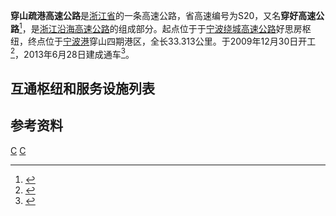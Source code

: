 {{中国高速公路信息框
| 省名 = Zhejiang
| 編號 = S20
| 名稱 = 穿山疏港高速公路
| 路線簡稱 = 穿山疏港
| 始建日期 = 2009年12月30日
| 最近通車日期 = 2013年6月28日
| 已通车里程 = 33.313
| 起點 = {{China Expwy Name|G1504}}好思房枢纽
| 終點 = [[宁波港|宁波港]]穿山四期港区
}}
'''穿山疏港高速公路'''是[[浙江省|浙江省]]的一条高速公路，省高速编号为S20，又名'''穿好高速公路'''<ref>{{Cite web|title=穿山疏港高速公路今天夜里通车试运营-宁波频道-浙江在线|url=http://nb.zjol.com.cn/system/2013/06/28/019432350.shtml|access-date=2021-10-21|work=nb.zjol.com.cn}}</ref>，是[[浙江沿海高速公路|浙江沿海高速公路]]的组成部分。起点位于于[[宁波绕城高速公路|宁波绕城高速公路]]好思房枢纽，终点位于[[宁波港|宁波港]]穿山四期港区，全长33.313公里。于2009年12月30日开工<ref>{{Cite web |url=http://news.sina.com.cn/s/2009-12-30/130216855806s.shtml |title=穿山至好思房公路上午开工2012年底通车 |accessdate=2018-02-20 |author=中国宁波网 |date=2009-12-30 |publisher=新浪网 |archive-url=https://web.archive.org/web/20180221035524/http://news.sina.com.cn/s/2009-12-30/130216855806s.shtml |archive-date=2018-02-21 |dead-url=no }}</ref>，2013年6月28日建成通车<ref>{{Cite web |url=http://news.cnnb.com.cn/system/2013/06/28/007765889.shtml |title=穿山疏港高速今天23:58通车 双向六车道 |accessdate=2018-02-20 |author=中国宁波网 |date=2013-06-28 |archive-url=https://web.archive.org/web/20130707065401/http://news.cnnb.com.cn/system/2013/06/28/007765889.shtml |archive-date=2013-07-07 |dead-url=no }}</ref>。

==互通枢纽和服务设施列表==
{{Start expwy exit box|place=1}}
{{Expwy exit item|type=H|name=好思房|place=[[宁波市|宁波市]]<br/>[[北仑区|北仑区]]|place rows=9|dist start=0|highway connection={{China Expwy Name|G1504}}<br/>[[甬舟复线高速公路|甬舟复线高速]]（预留）}}
{{Expwy exit item|type=E|name=灵峰|dist start=5|road connection=富春江中路<br/>富春江南路}}
{{Expwy exit item|type=H|name=大碶|dist start=9|highway connection={{China Expwy Name|S1YTW|P=Zhejiang}}}}
{{Expwy exit item|type=E|name=霞浦|dist start=16|road connection={{中国国道名|329}}}}
{{Expwy exit item|type=H|name=柴桥|dist start=22|highway connection={{China Expwy Name|G9221}}<br/>{{China Expwy Name|S21|P=Zhejiang}}|state=U}}
{{Expwy exit item|type=E|name=柴桥|dist start=22}}
{{Expwy exit item|type=P|name=柴桥|dist start=23}}
{{Expwy exit item|type=E|name=白峰|dist start=31|road connection=沿海中线}}
{{Expwy exit item|type=MT|name=穿山港区|dist start=33|road connection=穿山大道|comment=直达穿山港区，不与城市道路相连}}
{{End expwy exit box|place=1}}

==参考资料==
{{reflist}}

{{宁波道路网}}
{{浙江省高速公路}}
[[Category:浙江省高速公路|C]]
[[Category:宁波公路|C]]